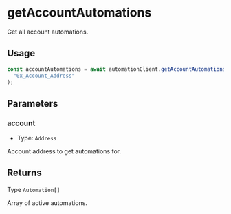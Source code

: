 # getAccountAutomations

Get all account automations.

## Usage

```typescript copy
const accountAutomations = await automationClient.getAccountAutomations(
  "0x_Account_Address"
);
```

## Parameters

### account

- Type: `Address`

Account address to get automations for.

## Returns

Type `Automation[]`

Array of active automations.
